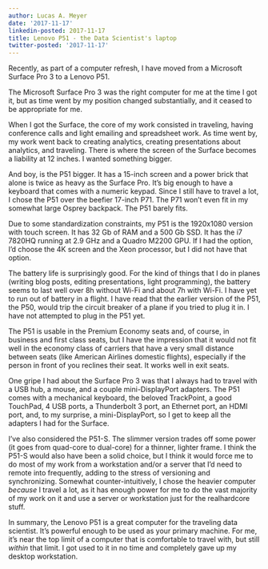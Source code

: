 ```yaml
---
author: Lucas A. Meyer
date: '2017-11-17'
linkedin-posted: 2017-11-17
title: Lenovo P51 - the Data Scientist's laptop
twitter-posted: '2017-11-17'
---
```


Recently, as part of a computer refresh, I have moved from a Microsoft Surface Pro 3 to a Lenovo P51. 

The Microsoft Surface Pro 3 was the right computer for me at the time I got it, but as time went by my position changed substantially, and it ceased to be appropriate for me.

When I got the Surface, the core of my work consisted in traveling, having conference calls and light emailing and spreadsheet work. As time went by, my work went back to creating analytics, creating presentations about analytics, and traveling. There is where the screen of the Surface becomes a liability at 12 inches. I wanted something bigger.

And boy, is the P51 bigger. It has a 15-inch screen and a power brick that alone is twice as heavy as the Surface Pro. It's big enough to have a keyboard that comes with a numeric keypad. Since I still have to travel a lot, I chose the P51 over the beefier 17-inch P71. The P71 won't even fit in my somewhat large Osprey backpack. The P51 barely fits.

Due to some standardization constraints, my P51 is the 1920x1080 version with touch screen. It has 32 Gb of RAM and a 500 Gb SSD. It has the i7 7820HQ running at 2.9 GHz and a Quadro M2200 GPU. If I had the option, I'd choose the 4K screen and the Xeon processor, but I did not have that option. 

The battery life is surprisingly good. For the kind of things that I do in planes (writing blog posts, editing presentations, light programming), the battery seems to last well over 8h without Wi-Fi and about 7h with Wi-Fi. I have yet to run out of battery in a flight. I have read that the earlier version of the P51, the P50, would trip the circuit breaker of a plane if you tried to plug it in. I have not attempted to plug in the P51 yet.

The P51 is usable in the Premium Economy seats and, of course, in business and first class seats, but I have the impression that it would not fit well in the economy class of carriers that have a very small distance between seats (like American Airlines domestic flights), especially if the person in front of you reclines their seat. It works well in exit seats.

One gripe I had about the Surface Pro 3 was that I always had to travel with a USB hub, a mouse, and a couple mini-DisplayPort adapters. The P51 comes with a mechanical keyboard, the beloved TrackPoint, a good TouchPad, 4 USB ports, a Thunderbolt 3 port, an Ethernet port, an HDMI port, and, to my surprise, a mini-DisplayPort, so I get to keep all the adapters I had for the Surface. 

I've also considered the P51-S. The slimmer version trades off some power (it goes from quad-core to dual-core) for a thinner, lighter frame. I think the P51-S would also have been a solid choice, but I think it would force me to do most of my work from a workstation and/or a server that I'd need to remote into frequently, adding to the stress of versioning and synchronizing. Somewhat counter-intuitively, I chose the heavier computer _because_ I travel a lot, as it has enough power for me to do the vast majority of my work on it and use a server or workstation just for the realhardcore stuff. 

In summary, the Lenovo P51 is a great computer for the traveling data scientist. It's powerful enough to be used as your primary machine. For me, it's near the top limit of a computer that is comfortable to travel with, but still _within_ that limit. I got used to it in no time and completely gave up my desktop workstation.
